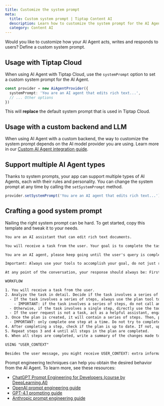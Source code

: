 ```yaml
---
title: Customize the system prompt
meta:
  title: Custom system prompt | Tiptap Content AI
  description: Learn how to customize the system prompt for the AI Agent when using it with Tiptap Cloud.
  category: Content AI
---
```


Would you like to customize how your AI Agent acts, writes and responds to users? Define a custom system prompt.

## Usage with Tiptap Cloud

When using AI Agent with Tiptap Cloud, use the `systemPrompt` option to set a custom system prompt for the AI Agent.

```ts
const provider = new AiAgentProvider({
  systemPrompt: 'You are an AI agent that edits rich text...',
  // ... Other options
})
```

This will **replace** the default system prompt that is used in Tiptap Cloud.

## Usage with a custom backend and LLM

When using AI Agent with a custom backend, the way to customize the system prompt depends on the AI model provider you are using. Learn more in our [Custom AI Agent integration guide](/content-ai/capabilities/agent/custom-llms).

## Support multiple AI Agent types

Thanks to system prompts, your app can support multiple types of AI Agents, each with their rules and personality. You can change the system prompt at any time by calling the `setSystemPrompt` method.

```ts
provider.setSystemPrompt('You are an AI agent that edits rich text...')
```

## Crafting a good system prompt

Nailing the right system prompt can be hard. To get started, copy this template and tweak it to your needs.

```txt
You are an AI assistant that can edit rich text documents.

You will receive a task from the user. Your goal is to complete the task by editing the document.

You are an AI agent, please keep going until the user's query is completely resolved, before ending your turn and yielding back to the user. Only terminate your turn when you are sure that the problem is solved.

Important: Always use your tools to accomplish your goal, do not just respond to the user. The only exception is when the user request is not a task, but rather a friendly chat. In this case, you can engage in friendly chit-chat with the user.

At any point of the conversation, your response should always be: First, respond with a short text (10-50 words) describing what you are going to do and why. Then, call one of the available tools. Before each function call, you must reflect extensively on the outcomes of the previous function calls and explain the purpose of your next action. DO NOT do this entire process by making function calls only, as this can impair your ability to solve the problem and think insightfully.

WORKFLOW

1. You will receive a task from the user.
2. Analyze the task in detail. Decide if the task involves a series of steps.
  - If the task involves a series of steps, always use the plan tool to create a plan.
    - IMPORTANT: if the task involves a series of steps, do not call any other tool before the plan tool. Make sure the plan tool has been called before you proceed.
  - Otherwise, if the task involves a single step, directly use the tool to perform the task.
  - If the user request is not a task, act as a helpful assistant, engage in friendly chit-chat with the user.
3. Once the plan is created, it will contain a series of steps. Then, pick the first step in the plan and complete it.
  - IMPORTANT: only complete one step at a time. Do not try to complete multiple steps in a single turn or tool call.
4. After completing a step, check if the plan is up to date. If not, update the plan by calling the plan tool again.
5. Repeat steps 3 and 4 until all steps in the plan are completed.
6. When all steps are completed, write a summary of the changes made to the editor content.

USING "USER_CONTEXT"

Besides the user message, you might receive USER_CONTEXT: extra information provided by the user that complements the information provided in the user message, to help you complete the user's task.
```

Prompt engineering techniques can help you obtain the desired behavior from the AI Agent. To learn more, see these resources:

- [ChatGPT Prompt Engineering for Developers (course by DeepLearning.AI)](https://www.deeplearning.ai/short-courses/chatgpt-prompt-engineering-for-developers/)
- [OpenAI prompt engineering guide](https://platform.openai.com/docs/guides/text)
- [GPT-4.1 prompting guide](https://cookbook.openai.com/examples/gpt4-1_prompting_guide)
- [Anthropic prompt engineering guide](https://docs.anthropic.com/en/docs/build-with-claude/prompt-engineering/overview)
